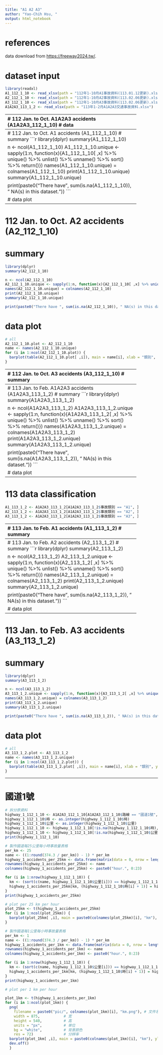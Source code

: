 ---
title: "A1 A2 A3"
author: "Yao-Chih Hsu, "
output: html_notebook
---
# references
data download from [https://freeway2024.tw/](https://freeway2024.tw/).

# dataset input
```{r}
library(readxl)
A1_112_1_10 <- read_xlsx(path = "112年1-10月A1事故資料(113.01.12更新).xlsx")
A2_112_1_10 <- read_xlsx(path = "112年1-10月A2事故資料(113.02.06更新).xlsx")
A3_112_1_10 <- read_xlsx(path = "112年1-10月A3事故資料(113.02.06更新).xlsx")
A1A2A3_113_1_2 <- read_xlsx(path = "113年1-2月A1A2A3交通事故資料.xlsx")
```

-------------------------------------------------------------
# 112 Jan. to Oct. A1A2A3 accidents (A1A2A3_112_1_10)
# data
```{r}
A1A2A3_112_1_10 <- rbind(A1_112_1_10, A2_112_1_10, A3_112_1_10)
```

# summary
```{r}
library(dplyr)
summary(A1A2A3_112_1_10)

n <- ncol(A1A2A3_112_1_10)
A1A2A3_112_1_10.unique <- sapply(1:n, function(x){A1A2A3_112_1_10[ ,x] %>% unique() %>% unlist() %>% unname() %>% sort() %>% return()})
names(A1A2A3_112_1_10.unique) = colnames(A1A2A3_112_1_10)
print(A1A2A3_112_1_10.unique)
summary(A1A2A3_112_1_10.unique)

print(paste0("There have ", sum(is.na(A1A2A3_112_1_10)), " NA(s) in this dataset."))
```

# data plot
```{r}
# all
A1A2A3_112_1_10.plot <- A1A2A3_112_1_10
name <- names(A1A2A3_112_1_10.unique)
for (i in 1:ncol(A1A2A3_112_1_10.plot)) {
  barplot(table(A1A2A3_112_1_10.plot[ ,i]), main = name[i], xlab = "類別", ylab = "頻率", las = 2)
}
```

-------------------------------------------------------------
# 112 Jan. to Oct. A1 accidents (A1_112_1_10)
# summary
```{r}
library(dplyr)
summary(A1_112_1_10)

n <- ncol(A1_112_1_10)
A1_112_1_10.unique <- sapply(1:n, function(x){A1_112_1_10[ ,x] %>% unique() %>% unlist() %>% unname() %>% sort() %>% return()})
names(A1_112_1_10.unique) = colnames(A1_112_1_10)
print(A1_112_1_10.unique)
summary(A1_112_1_10.unique)

print(paste0("There have ", sum(is.na(A1_112_1_10)), " NA(s) in this dataset."))
```

# data plot
```{r}
# all
A1_112_1_10.plot <- A1_112_1_10
name <- names(A1_112_1_10.unique)
for (i in 1:ncol(A1_112_1_10.plot)) {
  barplot(table(A1_112_1_10.plot[ ,i]), main = name[i], xlab = "類別", ylab = "頻率", las = 2)
}
```

-------------------------------------------------------------
# 112 Jan. to Oct. A2 accidents (A2_112_1_10)
# summary
```{r}
library(dplyr)
summary(A2_112_1_10)

n <- ncol(A2_112_1_10)
A2_112_1_10.unique <- sapply(1:n, function(x){A2_112_1_10[ ,x] %>% unique() %>% unlist() %>% unname() %>% sort() %>% return()})
names(A2_112_1_10.unique) = colnames(A2_112_1_10)
print(A2_112_1_10.unique)
summary(A2_112_1_10.unique)

print(paste0("There have ", sum(is.na(A2_112_1_10)), " NA(s) in this dataset."))
```

# data plot
```{r}
# all
A2_112_1_10.plot <- A2_112_1_10
name <- names(A2_112_1_10.unique)
for (i in 1:ncol(A2_112_1_10.plot)) {
  barplot(table(A2_112_1_10.plot[ ,i]), main = name[i], xlab = "類別", ylab = "頻率", las = 2)
}
```


-------------------------------------------------------------
# 112 Jan. to Oct. A3 accidents (A3_112_1_10)
# summary
```{r}
library(dplyr)
summary(A3_112_1_10)

n <- ncol(A3_112_1_10)
A3_112_1_10.unique <- sapply(1:n, function(x){A3_112_1_10[ ,x] %>% unique() %>% unlist() %>% unname() %>% sort() %>% return()})
names(A3_112_1_10.unique) = colnames(A3_112_1_10)
print(A3_112_1_10.unique)
summary(A3_112_1_10.unique)

print(paste0("There have ", sum(is.na(A3_112_1_10)), " NA(s) in this dataset."))
```

# data plot
```{r}
# all
A3_112_1_10.plot <- A3_112_1_10
name <- names(A3_112_1_10.unique)
for (i in 1:ncol(A3_112_1_10.plot)) {
  barplot(table(A3_112_1_10.plot[ ,i]), main = name[i], xlab = "類別", ylab = "頻率", las = 2)
}
```


-------------------------------------------------------------
# 113 Jan. to Feb. A1A2A3 accidents (A1A2A3_113_1_2)
# summary
```{r}
library(dplyr)
summary(A1A2A3_113_1_2)

n <- ncol(A1A2A3_113_1_2)
A1A2A3_113_1_2.unique <- sapply(1:n, function(x){A1A2A3_113_1_2[ ,x] %>% unique() %>% unlist() %>% unname() %>% sort() %>% return()})
names(A1A2A3_113_1_2.unique) = colnames(A1A2A3_113_1_2)
print(A1A2A3_113_1_2.unique)
summary(A1A2A3_113_1_2.unique)

print(paste0("There have ", sum(is.na(A1A2A3_113_1_2)), " NA(s) in this dataset."))
```

# data plot
```{r}
# all
A1A2A3_113_1_2.plot <- A1A2A3_113_1_2
name <- names(A1A2A3_113_1_2.unique)
for (i in 1:ncol(A1A2A3_113_1_2.plot)) {
  barplot(table(A1A2A3_113_1_2.plot[ ,i]), main = name[i], xlab = "類別", ylab = "頻率", las = 2)
}
```

-------------------------------------------------------------
# 113 data classification
```{r}
A1_113_1_2 <- A1A2A3_113_1_2[A1A2A3_113_1_2$事故類別 == "A1", ]
A2_113_1_2 <- A1A2A3_113_1_2[A1A2A3_113_1_2$事故類別 == "A2", ]
A3_113_1_2 <- A1A2A3_113_1_2[A1A2A3_113_1_2$事故類別 == "A3", ]
```

-------------------------------------------------------------
# 113 Jan. to Feb. A1 accidents (A1_113_1_2)
# summary
```{r}
library(dplyr)
summary(A1_113_1_2)

n <- ncol(A1_113_1_2)
A1_113_1_2.unique <- sapply(1:n, function(x){A1_113_1_2[ ,x] %>% unique() %>% unlist() %>% unname() %>% sort() %>% return()})
names(A1_113_1_2.unique) = colnames(A1_113_1_2)
print(A1_113_1_2.unique)
summary(A1_113_1_2.unique)

print(paste0("There have ", sum(is.na(A1_113_1_2)), " NA(s) in this dataset."))
```

# data plot
```{r}
# all
A1_113_1_2.plot <- A1_113_1_2
name <- names(A1_113_1_2.unique)
for (i in 1:ncol(A1_113_1_2.plot)) {
  barplot(table(A1_113_1_2.plot[ ,i]), main = name[i], xlab = "類別", ylab = "頻率", las = 2)
}
```

-------------------------------------------------------------
# 113 Jan. to Feb. A2 accidents (A2_113_1_2)
# summary
```{r}
library(dplyr)
summary(A2_113_1_2)

n <- ncol(A2_113_1_2)
A2_113_1_2.unique <- sapply(1:n, function(x){A2_113_1_2[ ,x] %>% unique() %>% unlist() %>% unname() %>% sort() %>% return()})
names(A2_113_1_2.unique) = colnames(A2_113_1_2)
print(A2_113_1_2.unique)
summary(A2_113_1_2.unique)

print(paste0("There have ", sum(is.na(A2_113_1_2)), " NA(s) in this dataset."))
```

# data plot
```{r}
# all
A2_113_1_2.plot <- A2_113_1_2
name <- names(A2_113_1_2.unique)
for (i in 1:ncol(A2_113_1_2.plot)) {
  barplot(table(A2_113_1_2.plot[ ,i]), main = name[i], xlab = "類別", ylab = "頻率", las = 2)
}
```

-------------------------------------------------------------
# 113 Jan. to Feb. A3 accidents (A3_113_1_2)
# summary
```{r}
library(dplyr)
summary(A3_113_1_2)

n <- ncol(A3_113_1_2)
A3_113_1_2.unique <- sapply(1:n, function(x){A3_113_1_2[ ,x] %>% unique() %>% unlist() %>% unname() %>% sort() %>% return()})
names(A3_113_1_2.unique) = colnames(A3_113_1_2)
print(A3_113_1_2.unique)
summary(A3_113_1_2.unique)

print(paste0("There have ", sum(is.na(A3_113_1_2)), " NA(s) in this dataset."))
```

# data plot
```{r}
# all
A3_113_1_2.plot <- A3_113_1_2
name <- names(A3_113_1_2.unique)
for (i in 1:ncol(A3_113_1_2.plot)) {
  barplot(table(A3_113_1_2.plot[ ,i]), main = name[i], xlab = "類別", ylab = "頻率", las = 2)
}
```

------------------------------------------------------------
# 國道1號
```{r}
# 拆分原資料
highway_1_112_1_10 <- A1A2A3_112_1_10[A1A2A3_112_1_10$路線 == "國道1號", ]
highway_1_112_1_10$時 <- as.integer(highway_1_112_1_10$時)
highway_1_112_1_10$公里 <- as.integer(highway_1_112_1_10$公里)
highway_1_112_1_10 <- highway_1_112_1_10[!is.na(highway_1_112_1_10$時), ]
highway_1_112_1_10 <- highway_1_112_1_10[!is.na(highway_1_112_1_10$公里), ]
print(highway_1_112_1_10)
```

```{r}
# 製作國道每25公里每小時事故量表格
per_km <- 25
name <- ((1:round(374.3 / per_km)) - 1) * per_km
highway_1_accidents_per_25km <- data.frame(matrix(data = 0, nrow = length(name), ncol = 24))
rownames(highway_1_accidents_per_25km) <- name
colnames(highway_1_accidents_per_25km) <- paste0("hour.", 0:23)

for (i in 1:nrow(highway_1_112_1_10)) {
  km <- (sort(c(name, highway_1_112_1_10$公里[i])) == highway_1_112_1_10$公里[i])[-1]
  highway_1_accidents_per_25km[km, (highway_1_112_1_10$時[i] + 1)] = highway_1_accidents_per_25km[km, (highway_1_112_1_10$時[i] + 1)] + 1
}
print(highway_1_accidents_per_25km)
```

```{r}
# plot per 25 km per hour
plot_25km <- t(highway_1_accidents_per_25km)
for (i in 1:ncol(plot_25km)) {
  barplot(plot_25km[ ,i], main = paste0(colnames(plot_25km)[i], "km"), xlab = "時間", ylab = "頻率", las = 2)
}
```


```{r}
# 製作國道每1公里每小時事故量表格
per_km <- 1
name <- ((1:round(374.3 / per_km)) - 1) * per_km
highway_1_accidents_per_1km <- data.frame(matrix(data = 0, nrow = length(name), ncol = 24))
rownames(highway_1_accidents_per_1km) <- name
colnames(highway_1_accidents_per_1km) <- paste0("hour.", 0:23)

for (i in 1:nrow(highway_1_112_1_10)) {
  km <- (sort(c(name, highway_1_112_1_10$公里[i])) == highway_1_112_1_10$公里[i])[-1]
  highway_1_accidents_per_1km[km, (highway_1_112_1_10$時[i] + 1)] = highway_1_accidents_per_1km[km, (highway_1_112_1_10$時[i] + 1)] + 1
}
print(highway_1_accidents_per_1km)
```

```{r}
# plot per 1 km per hour

plot_1km <- t(highway_1_accidents_per_1km)
for (i in 1:ncol(plot_1km)) {
  png( 
    filename = paste0("pic/", colnames(plot_1km)[i], "km.png"), # 文件名称
    width = 875,           # 宽
    height = 540,          # 高
    units = "px",          # 单位
    bg = "white",          # 背景颜色
    res = 72)              # 分辨率
  barplot(plot_1km[ ,i], main = paste0(colnames(plot_1km)[i], "km"), ylim = c(1, max(plot_1km)) , xlab = "時間", ylab = "頻率", las = 2)
  dev.off()
  }

```











